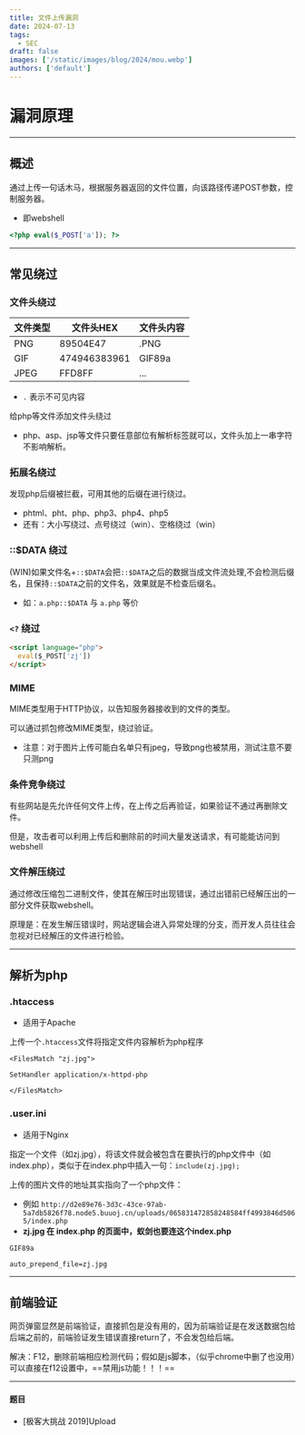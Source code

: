 ```yaml
---
title: 文件上传漏洞
date: 2024-07-13
tags:
  - SEC
draft: false
images: ['/static/images/blog/2024/mou.webp']
authors: ['default']
---
```


# 漏洞原理

---

## 概述

通过上传一句话木马，根据服务器返回的文件位置，向该路径传递POST参数，控制服务器。

- 即webshell

```php
<?php eval($_POST['a']); ?>
```

---

## 常见绕过

### 文件头绕过

| 文件类型 | 文件头HEX    | 文件头内容 |
| -------- | ------------ | ---------- |
| PNG      | 89504E47     | .PNG       |
| GIF      | 474946383961 | GIF89a     |
| JPEG     | FFD8FF       | ...        |

- `.` 表示不可见内容

给php等文件添加文件头绕过

- php、asp、jsp等文件只要任意部位有解析标签就可以，文件头加上一串字符不影响解析。

### 拓展名绕过

发现php后缀被拦截，可用其他的后缀在进行绕过。

- phtml、pht、php、php3、php4、php5
- 还有：大小写绕过、点号绕过（win）、空格绕过（win）

### ::$DATA 绕过

(WIN)如果文件名+`::$DATA`会把`::$DATA`之后的数据当成文件流处理,不会检测后缀名，且保持`::$DATA`之前的文件名，效果就是不检查后缀名。

- 如：`a.php::$DATA` 与 `a.php` 等价

### `<?` 绕过

```html
<script language="php">
  eval($_POST['zj'])
</script>
```

### MIME

MIME类型用于HTTP协议，以告知服务器接收到的文件的类型。

可以通过抓包修改MIME类型，绕过验证。

- 注意：对于图片上传可能白名单只有jpeg，导致png也被禁用，测试注意不要只测png

### 条件竞争绕过

有些网站是先允许任何文件上传，在上传之后再验证，如果验证不通过再删除文件。

但是，攻击者可以利用上传后和删除前的时间大量发送请求，有可能能访问到webshell

### 文件解压绕过

通过修改压缩包二进制文件，使其在解压时出现错误，通过出错前已经解压出的一部分文件获取webshell。

原理是：在发生解压错误时，网站逻辑会进入异常处理的分支，而开发人员往往会忽视对已经解压的文件进行检验。

---

## 解析为php

### .htaccess

- 适用于Apache

上传一个`.htaccess`文件将指定文件内容解析为php程序

```
<FilesMatch "zj.jpg">

SetHandler application/x-httpd-php

</FilesMatch>
```

### .user.ini

- 适用于Nginx

指定一个文件（如zj.jpg），将该文件就会被包含在要执行的php文件中（如index.php），类似于在index.php中插入一句：`include(zj.jpg);`

上传的图片文件的地址其实指向了一个php文件：

- 例如 `http://d2e89e76-3d3c-43ce-97ab-5a7db5826f78.node5.buuoj.cn/uploads/065831472858248584ff4993846d5065/index.php`
- **zj.jpg 在 index.php 的页面中，蚁剑也要连这个index.php**

```
GIF89a

auto_prepend_file=zj.jpg
```

---

## 前端验证

网页弹窗显然是前端验证，直接抓包是没有用的，因为前端验证是在发送数据包给后端之前的，前端验证发生错误直接return了，不会发包给后端。

解决：F12，删除前端相应检测代码；假如是js脚本，（似乎chrome中删了也没用）可以直接在f12设置中，==禁用js功能！！！==

---

#### 题目

- [极客大挑战 2019]Upload
